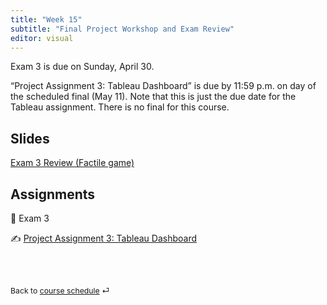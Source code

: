```yaml
---
title: "Week 15"
subtitle: "Final Project Workshop and Exam Review"
editor: visual
---
```


::: callout-important
Exam 3 is due on Sunday, April 30.
:::

::: callout-important
"Project Assignment 3: Tableau Dashboard" is due by 11:59 p.m. on day of
the scheduled final (May 11). Note that this is just the due date for
the Tableau assignment. There is no final for this course.
:::

## Slides

[Exam 3 Review (Factile
game)](https://www.playfactile.com/psc2339midterm)

## Assignments

📘 Exam 3

✍️ [Project Assignment 3: Tableau
Dashboard](/project/project-assignment-3.html)

<br><br>

::: {style="font-size: 0.875em;"}
Back to [course schedule](/ "Course schedule") ⏎
:::
